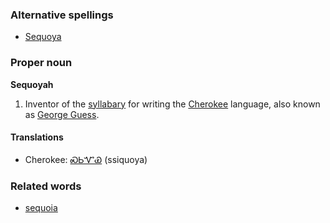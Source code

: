 ===Alternative spellings===
*[[Sequoya]]

===Proper noun===
'''Sequoyah'''
# Inventor of the [[syllabary]] for writing the [[Cherokee]] language, also known as [[George Guess]].

====Translations====
*Cherokee: [[ᏍᏏᏉᏯ]] (ssiquoya)

===Related words===
*[[sequoia]]